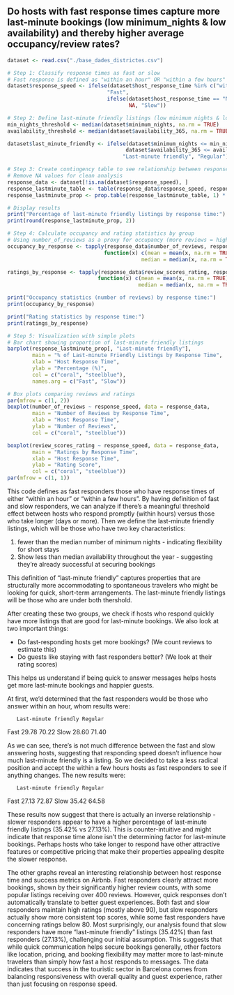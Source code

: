 ##  Do hosts with fast response times capture more last-minute bookings (low minimum_nights & low availability) and thereby higher average occupancy/review rates?

```r
dataset <- read.csv("./base_dades_districtes.csv")
```

```r
# Step 1: Classify response times as fast or slow
# Fast response is defined as "within an hour" OR "within a few hours"
dataset$response_speed <- ifelse(dataset$host_response_time %in% c("within an hour","within a few hours"), 
                                "Fast", 
                                ifelse(dataset$host_response_time == "N/A", 
                                       NA, "Slow"))

# Step 2: Define last-minute friendly listings (low minimum nights & low availability), medians are the threshold
min_nights_threshold <- median(dataset$minimum_nights, na.rm = TRUE)
availability_threshold <- median(dataset$availability_365, na.rm = TRUE)

dataset$last_minute_friendly <- ifelse(dataset$minimum_nights <= min_nights_threshold & 
                                      dataset$availability_365 <= availability_threshold,
                                     "Last-minute friendly", "Regular")

# Step 3: Create contingency table to see relationship between response time and last-minute friendliness
# Remove NA values for clean analysis
response_data <- dataset[!is.na(dataset$response_speed), ]
response_lastminute_table <- table(response_data$response_speed, response_data$last_minute_friendly)
response_lastminute_prop <- prop.table(response_lastminute_table, 1) * 100  # Row percentages

# Display results
print("Percentage of last-minute friendly listings by response time:")
print(round(response_lastminute_prop, 2))

# Step 4: Calculate occupancy and rating statistics by group
# Using number_of_reviews as a proxy for occupancy (more reviews = higher occupancy)
occupancy_by_response <- tapply(response_data$number_of_reviews, response_data$response_speed, 
                               function(x) c(mean = mean(x, na.rm = TRUE),
                                           median = median(x, na.rm = TRUE)))

ratings_by_response <- tapply(response_data$review_scores_rating, response_data$response_speed, 
                             function(x) c(mean = mean(x, na.rm = TRUE),
                                          median = median(x, na.rm = TRUE)))

print("Occupancy statistics (number of reviews) by response time:")
print(occupancy_by_response)

print("Rating statistics by response time:")
print(ratings_by_response)

# Step 5: Visualization with simple plots
# Bar chart showing proportion of last-minute friendly listings
barplot(response_lastminute_prop[, "Last-minute friendly"], 
        main = "% of Last-minute Friendly Listings by Response Time",
        xlab = "Host Response Time", 
        ylab = "Percentage (%)",
        col = c("coral", "steelblue"),
        names.arg = c("Fast", "Slow"))

# Box plots comparing reviews and ratings
par(mfrow = c(1, 2))
boxplot(number_of_reviews ~ response_speed, data = response_data,
        main = "Number of Reviews by Response Time",
        xlab = "Host Response Time",
        ylab = "Number of Reviews",
        col = c("coral", "steelblue"))

boxplot(review_scores_rating ~ response_speed, data = response_data,
        main = "Ratings by Response Time",
        xlab = "Host Response Time",
        ylab = "Rating Score",
        col = c("coral", "steelblue"))
par(mfrow = c(1, 1))
```
This code defines as fast responders those who have response times of either "within an hour" or "within a few hours". By having definition of fast and slow responders, we can analyze if there's a meaningful threshold effect between hosts who respond promptly (within hours) versus those who take longer (days or more). Then we define the last-minute friendly listings, which will be those who have two key characteristics:

1.  fewer than the median number of minimum nights - indicating flexibility for short stays
2. Show less than median availability throughout the year - suggesting they're already successful at securing bookings

This definition of "last-minute friendly" captures properties that are structurally more accommodating to spontaneous travelers who might be looking for quick, short-term arrangements. The last-minute friendly listings will be those who are under both thershold.

After creating these two groups, we check if hosts who respond quickly have more listings that are good for last-minute bookings. We also look at two important things:

- Do fast-responding hosts get more bookings? (We count reviews to estimate this)
- Do guests like staying with fast responders better? (We look at their rating scores)

This helps us understand if being quick to answer messages helps hosts get more last-minute bookings and happier guests.

At first, we'd determined that the fast responders would be those who answer within an hour, whom results were:

       Last-minute friendly Regular
  Fast                29.78   70.22
  Slow                28.60   71.40

As we can see, there's is not much difference between the fast and slow answering hosts, suggesting that responding speed doesn't influence how much last-minute friendly is a listing. So we decided to take a less radical position and accept the within a few hours hosts as fast responders to see if anything changes. The new results were:

       Last-minute friendly Regular
  Fast                27.13   72.87
  Slow                35.42   64.58
  
These results now suggest that there is actually an inverse relationship - slower responders appear to have a higher percentage of last-minute friendly listings (35.42% vs 27.13%). This is counter-intuitive and might indicate that response time alone isn't the determining factor for last-minute bookings. Perhaps hosts who take longer to respond have other attractive features or competitive pricing that make their properties appealing despite the slower response.

The other graphs reveal an interesting relationship between host response time and success metrics on Airbnb. Fast responders clearly attract more bookings, shown by their significantly higher review counts, with some popular listings receiving over 400 reviews. However, quick responses don't automatically translate to better guest experiences. Both fast and slow responders maintain high ratings (mostly above 90), but slow responders actually show more consistent top scores, while some fast responders have concerning ratings below 80. Most surprisingly, our analysis found that slow responders have more "last-minute friendly" listings (35.42%) than fast responders (27.13%), challenging our initial assumption. This suggests that while quick communication helps secure bookings generally, other factors like location, pricing, and booking flexibility may matter more to last-minute travelers than simply how fast a host responds to messages. The data indicates that success in the touristic sector in Barcelona comes from balancing responsiveness with overall quality and guest experience, rather than just focusing on response speed.